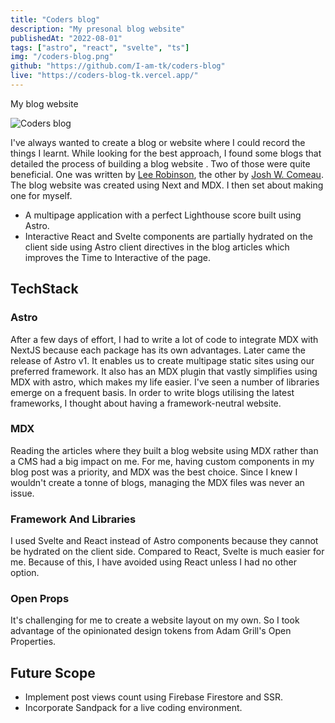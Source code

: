 ```yaml
---
title: "Coders blog"
description: "My presonal blog website"
publishedAt: "2022-08-01"
tags: ["astro", "react", "svelte", "ts"]
img: "/coders-blog.png"
github: "https://github.com/I-am-tk/coders-blog"
live: "https://coders-blog-tk.vercel.app/"
---
```


My blog website

![Coders blog](/coders-blog.png)

I've always wanted to create a blog or website where I could record the things I learnt. While looking for the best approach, I found some blogs that detailed the process of building a blog website . Two of those were quite beneficial. One was written by [Lee Robinson](https://leerob.io/blog/mdx), the other by [Josh W. Comeau](https://www.joshwcomeau.com/blog/how-i-built-my-blog/). The blog website was created using Next and MDX. I then set about making one for myself.

- A multipage application with a perfect Lighthouse score built using Astro.
- Interactive React and Svelte components are partially hydrated on the client side using Astro client directives in the blog articles which improves the Time to Interactive of the page.

## TechStack

### Astro

After a few days of effort, I had to write a lot of code to integrate MDX with NextJS because each package has its own advantages. Later came the release of Astro v1. It enables us to create multipage static sites using our preferred framework. It also has an MDX plugin that vastly simplifies using MDX with astro, which makes my life easier. I've seen a number of libraries emerge on a frequent basis. In order to write blogs utilising the latest frameworks, I thought about having a framework-neutral website.

### MDX

Reading the articles where they built a blog website using MDX rather than a CMS had a big impact on me. For me, having custom components in my blog post was a priority, and MDX was the best choice. Since I knew I wouldn't create a tonne of blogs, managing the MDX files was never an issue.

### Framework And Libraries

I used Svelte and React instead of Astro components because they cannot be hydrated on the client side. Compared to React, Svelte is much easier for me. Because of this, I have avoided using React unless I had no other option.

### Open Props

It's challenging for me to create a website layout on my own. So I took advantage of the opinionated design tokens from Adam Grill's Open Properties.

## Future Scope

- Implement post views count using Firebase Firestore and SSR.
- Incorporate Sandpack for a live coding environment.
